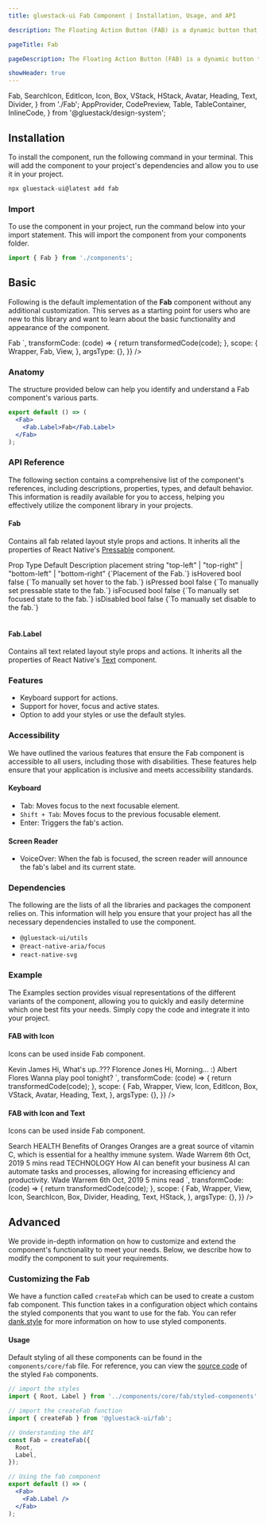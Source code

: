 ```yaml
---
title: gluestack-ui Fab Component | Installation, Usage, and API

description: The Floating Action Button (FAB) is a dynamic button that stays visible and provides access to a primary action throughout the user's journey in the application. It is a powerful UI element that adds a touch of elegance and convenience to the user experience.

pageTitle: Fab

pageDescription: The Floating Action Button (FAB) is a dynamic button that stays visible and provides access to a primary action throughout the user's journey in the application. It is a powerful UI element that adds a touch of elegance and convenience to the user experience.

showHeader: true
---
```



<Meta title="components/Others/Fab" />

  Fab,
  SearchIcon,
  EditIcon,
  Icon,
  Box,
  VStack,
  HStack,
  Avatar,
  Heading,
  Text,
  Divider,
} from './Fab';
  AppProvider,
  CodePreview,
  Table,
  TableContainer,
  InlineCode,
} from '@gluestack/design-system';



## Installation

To install the component, run the following command in your terminal. This will add the component to your project's dependencies and allow you to use it in your project.

```jsx
npx gluestack-ui@latest add fab
```

### Import

To use the component in your project, run the command below into your import statement. This will import the component from your components folder.

```jsx
import { Fab } from './components';
```

## Basic

Following is the default implementation of the **Fab** component without any additional customization. This serves as a starting point for users who are new to this library and want to learn about the basic functionality and appearance of the component.

<AppProvider>
  <CodePreview
    showComponentRenderer={true}
    showArgsController={false}
    metaData={{
      code: `
        <View style={{height:60}}>
          <Fab>
            <Fab.Label>Fab</Fab.Label>
          </Fab>
        </View>
`,
      transformCode: (code) => {
        return transformedCode(code);
      },
      scope: {
        Wrapper,
        Fab,
        View,
      },
      argsType: {},
    }}
  />
</AppProvider>

### Anatomy

The structure provided below can help you identify and understand a Fab component's various parts.

```jsx
export default () => (
  <Fab>
    <Fab.Label>Fab</Fab.Label>
  </Fab>
);
```

### API Reference

The following section contains a comprehensive list of the component's references, including descriptions, properties, types, and default behavior. This information is readily available for you to access, helping you effectively utilize the component library in your projects.

#### Fab

Contains all fab related layout style props and actions.
It inherits all the properties of React Native's [Pressable](https://reactnative.dev/docs/pressable#props) component.

<AppProvider>
  <TableContainer>
    <Table>
      <Table.THead>
        <Table.TR>
          <Table.TH>
            <Table.TText>Prop</Table.TText>
          </Table.TH>
          <Table.TH>
            <Table.TText>Type</Table.TText>
          </Table.TH>
          <Table.TH>
            <Table.TText>Default</Table.TText>
          </Table.TH>
          <Table.TH>
            <Table.TText>Description</Table.TText>
          </Table.TH>
        </Table.TR>
      </Table.THead>
      <Table.TBody>
        <Table.TR>
          <Table.TD>
            <Table.TText>
              <InlineCode>placement</InlineCode>
            </Table.TText>
          </Table.TD>
          <Table.TD>
            <Table.TText>string</Table.TText>
          </Table.TD>
          <Table.TD>
            <Table.TText>"top-left" | "top-right" |
             "bottom-left" | "bottom-right"</Table.TText>
</Table.TD>
<Table.TD>
<Table.TText>{`Placement of the Fab.`}</Table.TText>
</Table.TD>
</Table.TR>
<Table.TR>
<Table.TD>
<Table.TText>
<InlineCode>isHovered</InlineCode>
</Table.TText>
</Table.TD>
<Table.TD>
<Table.TText>bool</Table.TText>
</Table.TD>
<Table.TD>
<Table.TText>false</Table.TText>
</Table.TD>
<Table.TD>
<Table.TText>{`To manually set hover to the fab.`}</Table.TText>
</Table.TD>
</Table.TR>
<Table.TR>
<Table.TD>
<Table.TText>
<InlineCode>isPressed</InlineCode>
</Table.TText>
</Table.TD>
<Table.TD>
<Table.TText>bool</Table.TText>
</Table.TD>
<Table.TD>
<Table.TText>false</Table.TText>
</Table.TD>
<Table.TD>
<Table.TText>{`To manually set pressable state to the fab.`}</Table.TText>
</Table.TD>
</Table.TR>
<Table.TR>
<Table.TD>
<Table.TText>
<InlineCode>isFocused</InlineCode>
</Table.TText>
</Table.TD>
<Table.TD>
<Table.TText>bool</Table.TText>
</Table.TD>
<Table.TD>
<Table.TText>false</Table.TText>
</Table.TD>
<Table.TD>
<Table.TText>{`To manually set focused state to the fab.`}</Table.TText>
</Table.TD>
</Table.TR>
<Table.TR>
<Table.TD>
<Table.TText>
<InlineCode>isDisabled</InlineCode>
</Table.TText>
</Table.TD>
<Table.TD>
<Table.TText>bool</Table.TText>
</Table.TD>
<Table.TD>
<Table.TText>false</Table.TText>
</Table.TD>
<Table.TD>
<Table.TText>{`To manually set disable to the fab.`}</Table.TText>
</Table.TD>
</Table.TR>
</Table.TBody>
</Table>

  </TableContainer>
</AppProvider>

#### Fab.Label

Contains all text related layout style props and actions.
It inherits all the properties of React Native's [Text](https://reactnative.dev/docs/text#props) component.

### Features

- Keyboard support for actions.
- Support for hover, focus and active states.
- Option to add your styles or use the default styles.

### Accessibility

We have outlined the various features that ensure the Fab component is accessible to all users, including those with disabilities. These features help ensure that your application is inclusive and meets accessibility standards.

#### Keyboard

- Tab: Moves focus to the next focusable element.
- `Shift + Tab`: Moves focus to the previous focusable element.
- Enter: Triggers the fab's action.

#### Screen Reader

- VoiceOver: When the fab is focused, the screen reader will announce the fab's label and its current state.

### Dependencies

The following are the lists of all the libraries and packages the component relies on. This information will help you ensure that your project has all the necessary dependencies installed to use the component.

- `@gluestack-ui/utils`
- `@react-native-aria/focus`
- `react-native-svg`

### Example

The Examples section provides visual representations of the different variants of the component, allowing you to quickly and easily determine which one best fits your needs. Simply copy the code and integrate it into your project.

#### FAB with Icon

Icons can be used inside Fab component.

<AppProvider>
  <CodePreview
    showComponentRenderer={true}
    showArgsController={false}
    metaData={{
      code: `
        <Box h={198} w={476} borderColor='$trueGray300' borderRadius='$lg' borderWidth={1} p={24}>
        <VStack space='md' h={150} w={428} >
          <Box w='100%' h={42} flexDirection='row'>
            <Avatar h={36} w={36} mr={8} mt={3}>
              <Avatar.Image
                source={{
                uri: "https://media.istockphoto.com/id/1338134336/photo/headshot-portrait-african-30s-man-smile-look-at-camera.jpg?b=1&s=170667a&w=0&k=20&c=j-oMdWCMLx5rIx-_W33o3q3aW9CiAWEvv9XrJQ3fTMU=",
                }}
              />
            </Avatar>
            <VStack m={0} p={0}>
              <Heading color='#171717' p={0} m={0} size='xs' fontStyle='regular'>
                Kevin James
              </Heading>
              <Text color='#171717' p={0} m={0} size='xs'>
                Hi, What's up..???
              </Text>
            </VStack>
          </Box>
          <Box w='100%' h={42} flexDirection='row'>
            <Avatar h={36} w={36} mr={8} mt={3}>
              <Avatar.Image
                source={{
                uri: "https://images.unsplash.com/photo-1494790108377-be9c29b29330?ixlib=rb-1.2.1&ixid=MnwxMjA3fDB8MHxwaG90by1wYWdlfHx8fGVufDB8fHx8&auto=format&fit=crop&w=687&q=80",
                }}
              />
            </Avatar>
            <VStack m={0} p={0}>
              <Heading color='#171717' p={0} m={0} size='xs' fontStyle='regular'>
                Florence Jones
              </Heading>
              <Text color='#171717' p={0} m={0} size='xs'>
                Hi, Morning... :)
              </Text>
            </VStack>
          </Box>
          <Box w='100%' h={42} flexDirection='row'>
            <Avatar h={36} w={36} mr={8} mt={3}>
              <Avatar.Image
                source={{
                uri: "https://images.unsplash.com/photo-1517070208541-6ddc4d3efbcb?ixlib=rb-4.0.3&ixid=MnwxMjA3fDB8MHxwaG90by1wYWdlfHx8fGVufDB8fHx8&auto=format&fit=crop&w=987&q=80",
                }}
              />
            </Avatar>
            <VStack m={0} p={0}>
              <Heading color='#171717' p={0} m={0} size='xs' fontStyle='regular'>
                Albert Flores
              </Heading>
              <Text color='#171717' p={0} m={0} size='xs'>
                Wanna play pool tonight?
              </Text>
            </VStack>
          </Box>
        </VStack>
          <Fab bg="#059669" height='$12' width='$12'>
            <EditIcon />
          </Fab>
        </Box>
      `,
      transformCode: (code) => {
        return transformedCode(code);
      },
      scope: {
        Fab,
        Wrapper,
        View,
        Icon,
        EditIcon,
        Box,
        VStack,
        Avatar,
        Heading,
        Text,
      },
      argsType: {},
    }}
  />
</AppProvider>

#### FAB with Icon and Text

Icons can be used inside Fab component.

<AppProvider>
  <CodePreview
    showComponentRenderer={true}
    showArgsController={false}
    metaData={{
      code: `
      <Box h={380} w={386} borderColor='$trueGray300' borderRadius={8} borderWidth={1} borderStyle='solid' py={56} px={24}>
        <Fab bg="#4F46E5" height="$9" width={93} p="$0" position="absolute" top={16}>
          <SearchIcon/>
          <Fab.Label fontSize="$sm" color="$trueGray50" width="$12">Search</Fab.Label>
        </Fab>
        <Box h={118}>
          <Text m={0} p={0} size='xs' color='$darkBlue600' fontWeight={700}>
            HEALTH
          </Text>
          <Heading m={0} p={0} size='xs'>
            Benefits of Oranges
          </Heading>
          <Text size='xs' mt={6}>
            Oranges are a great source of vitamin C, which is essential for a healthy immune system.
          </Text>
          <HStack space='sm' mt={12}>
            <Text size='xs'>
              Wade Warrem
            </Text>
            <Divider orientation='vertical' color='$trueGray300'/>
            <Text size='xs'>
              6th Oct, 2019
            </Text>
            <Divider orientation='vertical' color='$trueGray300'/>
            <Text size='xs'>
              5 mins read
            </Text>
          </HStack>
        </Box>
        <Divider
          sx={{
            bg:"$trueGray300",
            _dark: {
              bg: "$trueGray300",
            },
            my:"$4"
          }}/>
        <Box h={118}>
          <Text m={0} p={0} size='xs' color='$darkBlue600' fontWeight={700}>
            TECHNOLOGY
          </Text>
          <Heading m={0} p={0} size='xs'>
            How AI can benefit your business
          </Heading>
          <Text size='xs' mt={6}>
            AI can automate tasks and processes, allowing for increasing efficiency and productivity.
          </Text>
          <HStack space='sm' mt={12}>
            <Text size='xs'>
              Wade Warrem
            </Text>
            <Divider orientation='vertical' color='$trueGray300'/>
            <Text size='xs'>
              6th Oct, 2019
            </Text>
            <Divider orientation='vertical' color='$trueGray300'/>
            <Text size='xs'>
              5 mins read
            </Text>
          </HStack>
        </Box>
      </Box>
      `,
      transformCode: (code) => {
        return transformedCode(code);
      },
      scope: {
        Fab,
        Wrapper,
        View,
        Icon,
        SearchIcon,
        Box,
        Divider,
        Heading,
        Text,
        HStack,
      },
      argsType: {},
    }}
  />
</AppProvider>

## Advanced

We provide in-depth information on how to customize and extend the component's functionality to meet your needs. Below, we describe how to modify the component to suit your requirements.

### Customizing the Fab

We have a function called `createFab` which can be used to create a custom fab component. This function takes in a configuration object which contains the styled components that you want to use for the fab. You can refer [dank.style](https://dank.style/) for more information on how to use styled components.

#### Usage

Default styling of all these components can be found in the `components/core/fab` file. For reference, you can view the [source code](https://github.com/gluestack/gluestack-ui/blob/development/example/storybook/src/components/Fab/index.tsx) of the styled `Fab` components.

```jsx
// import the styles
import { Root, Label } from '../components/core/fab/styled-components';

// import the createFab function
import { createFab } from '@gluestack-ui/fab';

// Understanding the API
const Fab = createFab({
  Root,
  Label,
});

// Using the fab component
export default () => (
  <Fab>
    <Fab.Label />
  </Fab>
);
```
